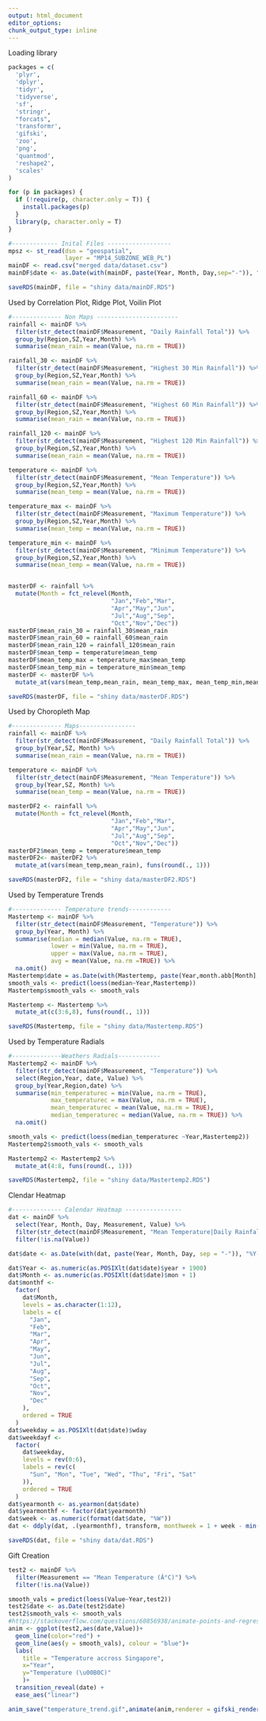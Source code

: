 ```yaml
---
output: html_document
editor_options: 
chunk_output_type: inline
---
```


Loading library
```r
packages = c(
  'plyr',
  'dplyr',
  'tidyr',
  'tidyverse',
  'sf',
  'stringr',
  "forcats",
  'transformr',
  'gifski',
  'zoo',
  'png',
  'quantmod',
  'reshape2',
  'scales'
)

for (p in packages) {
  if (!require(p, character.only = T)) {
    install.packages(p)
  }
  library(p, character.only = T)
}

```

```r
#------------- Inital Files ------------------
mpsz <- st_read(dsn = "geospatial",
                layer = "MP14_SUBZONE_WEB_PL")
mainDF <- read.csv("merged data/dataset.csv")
mainDF$date <- as.Date(with(mainDF, paste(Year, Month, Day,sep="-")), "%Y-%b-%d")

saveRDS(mainDF, file = "shiny data/mainDF.RDS")
```

Used by Correlation Plot, Ridge Plot, Voilin Plot
```r
#-------------- Non Maps -----------------------
rainfall <- mainDF %>%
  filter(str_detect(mainDF$Measurement, "Daily Rainfall Total")) %>%
  group_by(Region,SZ,Year,Month) %>%
  summarise(mean_rain = mean(Value, na.rm = TRUE))

rainfall_30 <- mainDF %>%
  filter(str_detect(mainDF$Measurement, "Highest 30 Min Rainfall")) %>%
  group_by(Region,SZ,Year,Month) %>%
  summarise(mean_rain = mean(Value, na.rm = TRUE))

rainfall_60 <- mainDF %>%
  filter(str_detect(mainDF$Measurement, "Highest 60 Min Rainfall")) %>%
  group_by(Region,SZ,Year,Month) %>%
  summarise(mean_rain = mean(Value, na.rm = TRUE))

rainfall_120 <- mainDF %>%
  filter(str_detect(mainDF$Measurement, "Highest 120 Min Rainfall")) %>%
  group_by(Region,SZ,Year,Month) %>%
  summarise(mean_rain = mean(Value, na.rm = TRUE))

temperature <- mainDF %>%
  filter(str_detect(mainDF$Measurement, "Mean Temperature")) %>%
  group_by(Region,SZ,Year,Month) %>%
  summarise(mean_temp = mean(Value, na.rm = TRUE))

temperature_max <- mainDF %>%
  filter(str_detect(mainDF$Measurement, "Maximum Temperature")) %>%
  group_by(Region,SZ,Year,Month) %>%
  summarise(mean_temp = mean(Value, na.rm = TRUE))

temperature_min <- mainDF %>%
  filter(str_detect(mainDF$Measurement, "Minimum Temperature")) %>%
  group_by(Region,SZ,Year,Month) %>%
  summarise(mean_temp = mean(Value, na.rm = TRUE))


masterDF <- rainfall %>%
  mutate(Month = fct_relevel(Month, 
                             "Jan","Feb","Mar",
                             "Apr","May","Jun",
                             "Jul","Aug","Sep",
                             "Oct","Nov","Dec"))
masterDF$mean_rain_30 = rainfall_30$mean_rain
masterDF$mean_rain_60 = rainfall_60$mean_rain
masterDF$mean_rain_120 = rainfall_120$mean_rain
masterDF$mean_temp = temperature$mean_temp
masterDF$mean_temp_max = temperature_max$mean_temp
masterDF$mean_temp_min = temperature_min$mean_temp
masterDF <- masterDF %>%
  mutate_at(vars(mean_temp,mean_rain, mean_temp_max, mean_temp_min,mean_rain_30, mean_rain_60, mean_rain_120), funs(round(., 1)))

saveRDS(masterDF, file = "shiny data/masterDF.RDS")
```

Used by Choropleth Map
```r
#-------------- Maps----------------
rainfall <- mainDF %>%
  filter(str_detect(mainDF$Measurement, "Daily Rainfall Total")) %>%
  group_by(Year,SZ, Month) %>%
  summarise(mean_rain = mean(Value, na.rm = TRUE))

temperature <- mainDF %>%
  filter(str_detect(mainDF$Measurement, "Mean Temperature")) %>%
  group_by(Year,SZ, Month) %>%
  summarise(mean_temp = mean(Value, na.rm = TRUE))

masterDF2 <- rainfall %>%
  mutate(Month = fct_relevel(Month, 
                             "Jan","Feb","Mar",
                             "Apr","May","Jun",
                             "Jul","Aug","Sep",
                             "Oct","Nov","Dec"))
masterDF2$mean_temp = temperature$mean_temp
masterDF2<- masterDF2 %>%
  mutate_at(vars(mean_temp,mean_rain), funs(round(., 1))) 

saveRDS(masterDF2, file = "shiny data/masterDF2.RDS")
```

Used by Temperature Trends
```r
#-------------- Temperature trends------------
Mastertemp <- mainDF %>%
  filter(str_detect(mainDF$Measurement, "Temperature")) %>%
  group_by(Year, Month) %>%
  summarise(median = median(Value, na.rm = TRUE),
            lower = min(Value, na.rm = TRUE),
            upper = max(Value, na.rm = TRUE),
            avg = mean(Value, na.rm =TRUE)) %>%
  na.omit()
Mastertemp$date = as.Date(with(Mastertemp, paste(Year,month.abb[Month], "01", sep=" ")), "%Y %b %d")
smooth_vals <- predict(loess(median~Year,Mastertemp))
Mastertemp$smooth_vals <- smooth_vals

Mastertemp <- Mastertemp %>%
  mutate_at(c(3:6,8), funs(round(., 1))) 

saveRDS(Mastertemp, file = "shiny data/Mastertemp.RDS")
```

Used by Temperature Radials
```r
#--------------Weathers Radials------------
Mastertemp2 <- mainDF %>%
  filter(str_detect(mainDF$Measurement, "Temperature")) %>%
  select(Region,Year, date, Value) %>%
  group_by(Year,Region,date) %>%
  summarise(min_temperaturec = min(Value, na.rm = TRUE),
            max_temperaturec = max(Value, na.rm = TRUE),
            mean_temperaturec = mean(Value, na.rm = TRUE),
            median_temperaturec = median(Value, na.rm = TRUE)) %>%
  na.omit()

smooth_vals <- predict(loess(median_temperaturec ~Year,Mastertemp2))
Mastertemp2$smooth_vals <- smooth_vals

Mastertemp2 <- Mastertemp2 %>%
  mutate_at(4:8, funs(round(., 1)))

saveRDS(Mastertemp2, file = "shiny data/Mastertemp2.RDS")
```

Clendar Heatmap
```r
#-------------- Calendar Heatmap ----------------
dat <- mainDF %>%
  select(Year, Month, Day, Measurement, Value) %>%
  filter(str_detect(mainDF$Measurement, "Mean Temperature|Daily Rainfall Total")) %>%
  filter(!is.na(Value))

dat$date <- as.Date(with(dat, paste(Year, Month, Day, sep = "-")), "%Y-%b-%d")

dat$Year <- as.numeric(as.POSIXlt(dat$date)$year + 1900)
dat$Month <- as.numeric(as.POSIXlt(dat$date)$mon + 1)
dat$monthf <-
  factor(
    dat$Month,
    levels = as.character(1:12),
    labels = c(
      "Jan",
      "Feb",
      "Mar",
      "Apr",
      "May",
      "Jun",
      "Jul",
      "Aug",
      "Sep",
      "Oct",
      "Nov",
      "Dec"
    ),
    ordered = TRUE
  )
dat$weekday = as.POSIXlt(dat$date)$wday
dat$weekdayf <-
  factor(
    dat$weekday,
    levels = rev(0:6),
    labels = rev(c(
      "Sun", "Mon", "Tue", "Wed", "Thu", "Fri", "Sat"
    )),
    ordered = TRUE
  )
dat$yearmonth <- as.yearmon(dat$date)
dat$yearmonthf <- factor(dat$yearmonth)
dat$week <- as.numeric(format(dat$date, "%W"))
dat <- ddply(dat, .(yearmonthf), transform, monthweek = 1 + week - min(week))

saveRDS(dat, file = "shiny data/dat.RDS")
```

Gift Creation
```r
test2 <- mainDF %>% 
  filter(Measurement == "Mean Temperature (Â°C)") %>% 
  filter(!is.na(Value))

smooth_vals = predict(loess(Value~Year,test2))
test2$date <- as.Date(test2$date)
test2$smooth_vals <- smooth_vals
#https://stackoverflow.com/questions/60856938/animate-points-and-regression-line-along-date-with-gganimate
anim <- ggplot(test2,aes(date,Value))+
  geom_line(color="red") +
  geom_line(aes(y = smooth_vals), colour = "blue")+
  labs(
    title = "Temperature accross Singapore",
    x="Year",
    y="Temperature (\u00B0C)"
    )+
  transition_reveal(date) + 
  ease_aes("linear")

anim_save("temperature_trend.gif",animate(anim,renderer = gifski_renderer()))
```

